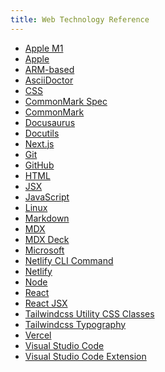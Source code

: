 ```yaml
---
title: Web Technology Reference
---
```


- [Apple M1](https://en.wikipedia.org/wiki/Apple_M1)
- [Apple](https://www.apple.com)
- [ARM-based](https://en.wikipedia.org/wiki/ARM_architecture)
- [AsciiDoctor](https://asciidoctor.org/)
- [CSS](https://developer.mozilla.org/en-US/docs/Web/CSS)
- [CommonMark Spec](https://spec.commonmark.org)
- [CommonMark](https://commonmark.org)
- [Docusaurus](https://docusaurus.io)
- [Docutils](http://docutils.sourceforge.net)
- [Next.js](https://www.Next.js.com)
- [Git](https://git-scm.com/)
- [GitHub](https://github.com/)
- [HTML](https://developer.mozilla.org/en-US/docs/Web/HTML)
- [JSX](https://reactjs.org/docs/introducing-jsx.html#Next.js-focus-wrapper)
- [JavaScript](https://developer.mozilla.org/en-US/docs/Web/JavaScript)
- [Linux](https://www.linux.org/)
- [Markdown](https://www.markdownguide.org/markdown/basic-syntax)
- [MDX](https://mdxjs.com)
- [MDX Deck](https://github.com/jxnblk/mdx-deck)
- [Microsoft](https://www.microsoft.com/en-us/)
- [Netlify CLI Command](https://cli.netlify.com/)
- [Netlify](https://www.netlify.com)
- [Node](https://nodejs.org/en/)
- [React](https://reactjs.org)
- [React JSX](https://reactjs.org/docs/introducing-jsx.html#Next.js-focus-wrapper)
- [Tailwindcss Utility CSS Classes](https://tailwindcss.com)
- [Tailwindcss Typography](https://github.com/tailwindlabs/tailwindcss-typography)
- [Vercel](https://vercel.com/home)
- [Visual Studio Code](https://code.visualstudio.com/)
- [Visual Studio Code Extension](https://marketplace.visualstudio.com/)
